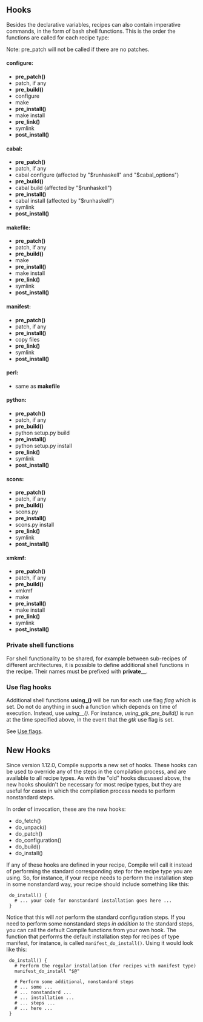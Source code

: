 == Hooks ==

Besides the declarative variables, recipes can also contain imperative commands, in the form of bash shell functions. This is the order the functions are called for each recipe type:

Note: pre_patch will not be called if there are no patches.

==== configure: ====
* '''pre_patch()'''
* patch, if any
* '''pre_build()'''
* configure
* make
* '''pre_install()'''
* make install
* '''pre_link()'''
* symlink
* '''post_install()'''

==== cabal: ====
* '''pre_patch()'''
* patch, if any
* cabal configure (affected by "$runhaskell" and "$cabal_options")
* '''pre_build()'''
* cabal build (affected by "$runhaskell")
* '''pre_install()'''
* cabal install (affected by "$runhaskell")
* symlink
* '''post_install()'''

==== makefile: ====
* '''pre_patch()'''
* patch, if any
* '''pre_build()'''
* make
* '''pre_install()'''
* make install
* '''pre_link()'''
* symlink
* '''post_install()'''

==== manifest: ====
* '''pre_patch()'''
* patch, if any
* '''pre_install()'''
* copy files
* '''pre_link()'''
* symlink
* '''post_install()'''

==== perl: ====
* same as '''makefile'''

==== python: ====
* '''pre_patch()'''
* patch, if any
* '''pre_build()'''
* python setup.py build
* '''pre_install()'''
* python setup.py install
* '''pre_link()'''
* symlink
* '''post_install()'''

==== scons: ====
* '''pre_patch()'''
* patch, if any
* '''pre_build()'''
* scons.py
* '''pre_install()'''
* scons.py install
* '''pre_link()'''
* symlink
* '''post_install()'''

==== xmkmf: ====
* '''pre_patch()'''
* patch, if any
* '''pre_build()'''
* xmkmf
* make
* '''pre_install()'''
* make install
* '''pre_link()'''
* symlink
* '''post_install()'''

=== Private shell functions ===

For shell functionality to be shared, for example between sub-recipes of different architectures, it is possible to define additional shell functions in the recipe. Their names must be prefixed with '''private__'''.

=== Use flag hooks ===
Additional shell functions
'''using_<flag>()''' will be run for each use flag ''flag'' which is set.
Do not do anything in such a function which depends on time of execution.  Instead, use
''using_<flag>_<hook>()''.  For instance, ''using_gtk_pre_build()'' is run at the time specified above,
in the event that the ''gtk'' use flag is set.

See [[Use flags]].

== New Hooks ==

Since version 1.12.0, Compile supports a new set of hooks. These hooks can be used to override any of the steps in the compilation process, and are available to all recipe types. As with the "old" hooks discussed above, the new hooks shouldn't be necessary for most recipe types, but they are useful for cases in which the compilation process needs to perform nonstandard steps.

In order of invocation, these are the new hooks:

* do_fetch()
* do_unpack()
* do_patch()
* do_configuration()
* do_build()
* do_install()

If any of these hooks are defined in your recipe, Compile will call it instead of performing the standard corresponding step for the recipe type you are using. So, for instance, if your recipe needs to perform the installation step in some nonstandard way, your recipe should include something like this:

  do_install() {
    # ... your code for nonstandard installation goes here ...
  }

Notice that this will ''not'' perform the standard configuration steps. If you need to perform some nonstandard steps ''in addition to'' the standard steps, you can call the default Compile functions from your own hook. The function that performs the default installation step for recipes of type manifest, for instance, is called <tt>manifest_do_install()</tt>. Using it would look like this:

  do_install() {
    # Perform the regular installation (for recipes with manifest type)
    manifest_do_install "$@"
    
    # Perform some additional, nonstandard steps
    # ... some ...
    # ... nonstandard ...
    # ... installation ...
    # ... steps ...
    # ... here ...
  }
